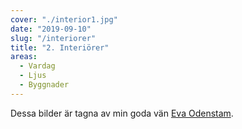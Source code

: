 ```yaml
---
cover: "./interior1.jpg"
date: "2019-09-10"
slug: "/interiorer"
title: "2. Interiörer"
areas:
  - Vardag
  - Ljus
  - Byggnader
---
```


Dessa bilder är tagna av min goda vän <a target="_blank" href="http://www.evashantverk.se/">Eva Odenstam</a>.

